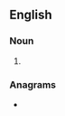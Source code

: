==English==

===Noun===
{{head|en|noun form}}

# {{plural of|en|clearance}}

===Anagrams===
* {{anagrams|en|a=aacceelnrs|accelerans}}